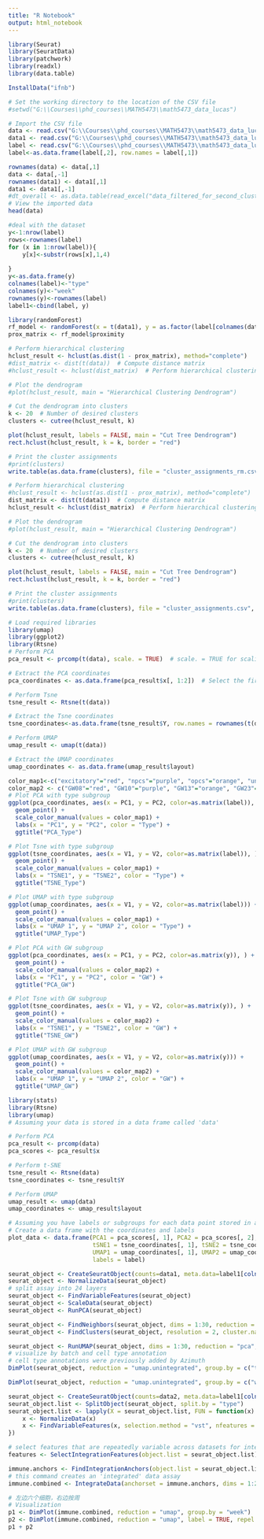```yaml
---
title: "R Notebook"
output: html_notebook
---
```


```r
library(Seurat)
library(SeuratData)
library(patchwork)
library(readxl)
library(data.table)
```

```r
InstallData("ifnb")

```
```r
# Set the working directory to the location of the CSV file
#setwd("G:\\Courses\\phd_courses\\MATH5473\\math5473_data_lucas")

# Import the CSV file
data <- read.csv("G:\\Courses\\phd_courses\\MATH5473\\math5473_data_lucas\\data_filtered_for_first_clustering.csv")
data1 <- read.csv("G:\\Courses\\phd_courses\\MATH5473\\math5473_data_lucas\\data_filtered_for_subtype_clustering.csv")
label <- read.csv("G:\\Courses\\phd_courses\\MATH5473\\math5473_data_lucas\\data_label_2.csv")
label<-as.data.frame(label[,2], row.names = label[,1])

rownames(data) <- data[,1] 
data <- data[,-1]
rownames(data1) <- data1[,1] 
data1 <- data1[,-1]
#dt_overall <- as.data.table(read_excel("data_filtered_for_second_clustering.csv", sheet = "Overall"))
# View the imported data
head(data)
```


```r
#deal with the dataset
y<-1:nrow(label)
rows<-rownames(label)
for (x in 1:nrow(label)){
    y[x]<-substr(rows[x],1,4)
     
}
y<-as.data.frame(y)
colnames(label)<-"type"
colnames(y)<-"week"
rownames(y)<-rownames(label)
label1<-cbind(label, y)
```


```r
library(randomForest)
rf_model <- randomForest(x = t(data1), y = as.factor(label[colnames(data1),]), ntree = 100, proximity = TRUE)
prox_matrix <- rf_model$proximity

# Perform hierarchical clustering
hclust_result <- hclust(as.dist(1 - prox_matrix), method="complete")
#dist_matrix <- dist(t(data))  # Compute distance matrix
#hclust_result <- hclust(dist_matrix)  # Perform hierarchical clustering

# Plot the dendrogram
#plot(hclust_result, main = "Hierarchical Clustering Dendrogram")

# Cut the dendrogram into clusters
k <- 20  # Number of desired clusters
clusters <- cutree(hclust_result, k)

plot(hclust_result, labels = FALSE, main = "Cut Tree Dendrogram")
rect.hclust(hclust_result, k = k, border = "red")

# Print the cluster assignments
#print(clusters)
write.table(as.data.frame(clusters), file = "cluster_assignments_rm.csv", sep = ",", quote = FALSE, row.names = TRUE, col.names = FALSE)
```
```r
# Perform hierarchical clustering
#hclust_result <- hclust(as.dist(1 - prox_matrix), method="complete")
dist_matrix <- dist(t(data1))  # Compute distance matrix
hclust_result <- hclust(dist_matrix)  # Perform hierarchical clustering

# Plot the dendrogram
#plot(hclust_result, main = "Hierarchical Clustering Dendrogram")

# Cut the dendrogram into clusters
k <- 20  # Number of desired clusters
clusters <- cutree(hclust_result, k)

plot(hclust_result, labels = FALSE, main = "Cut Tree Dendrogram")
rect.hclust(hclust_result, k = k, border = "red")

# Print the cluster assignments
#print(clusters)
write.table(as.data.frame(clusters), file = "cluster_assignments.csv", sep = ",", quote = FALSE, row.names = TRUE, col.names = FALSE)
```


```r
# Load required libraries
library(umap)
library(ggplot2)
library(Rtsne)
# Perform PCA
pca_result <- prcomp(t(data), scale. = TRUE)  # scale. = TRUE for scaling the data

# Extract the PCA coordinates
pca_coordinates <- as.data.frame(pca_result$x[, 1:2])  # Select the first two principal components

# Perform Tsne
tsne_result <- Rtsne(t(data))

# Extract the Tsne coordinates
tsne_coordinates<-as.data.frame(tsne_result$Y, row.names = rownames(t(data)))

# Perform UMAP
umap_result <- umap(t(data))

# Extract the UMAP coordinates
umap_coordinates <- as.data.frame(umap_result$layout)

color_map1<-c("excitatory"="red", "npcs"="purple", "opcs"="orange", "unclear"="grey", "astrocytes"="pink", "inter"="cyan", "microglia"="blue")
color_map2 <- c("GW08"="red", "GW10"="purple", "GW13"="orange", "GW23"="grey", "GW12"="pink", "GW19"="cyan", "GW09"="blue", "GW16"="maroon", "GW26"="salmon")
# Plot PCA with type subgroup 
ggplot(pca_coordinates, aes(x = PC1, y = PC2, color=as.matrix(label)), ) +
  geom_point() +
  scale_color_manual(values = color_map1) +
  labs(x = "PC1", y = "PC2", color = "Type") +
  ggtitle("PCA_Type")

# Plot Tsne with type subgroup 
ggplot(tsne_coordinates, aes(x = V1, y = V2, color=as.matrix(label)), ) +
  geom_point() +
  scale_color_manual(values = color_map1) +
  labs(x = "TSNE1", y = "TSNE2", color = "Type") +
  ggtitle("TSNE_Type")

# Plot UMAP with type subgroup 
ggplot(umap_coordinates, aes(x = V1, y = V2, color=as.matrix(label))) +
  geom_point() +
  scale_color_manual(values = color_map1) +
  labs(x = "UMAP 1", y = "UMAP 2", color = "Type") +
  ggtitle("UMAP_Type")

# Plot PCA with GW subgroup 
ggplot(pca_coordinates, aes(x = PC1, y = PC2, color=as.matrix(y)), ) +
  geom_point() +
  scale_color_manual(values = color_map2) +
  labs(x = "PC1", y = "PC2", color = "GW") +
  ggtitle("PCA_GW")

# Plot Tsne with GW subgroup 
ggplot(tsne_coordinates, aes(x = V1, y = V2, color=as.matrix(y)), ) +
  geom_point() +
  scale_color_manual(values = color_map2) +
  labs(x = "TSNE1", y = "TSNE2", color = "GW") +
  ggtitle("TSNE_GW")

# Plot UMAP with GW subgroup 
ggplot(umap_coordinates, aes(x = V1, y = V2, color=as.matrix(y))) +
  geom_point() +
  scale_color_manual(values = color_map2) +
  labs(x = "UMAP 1", y = "UMAP 2", color = "GW") +
  ggtitle("UMAP_GW")
```



```r
library(stats)
library(Rtsne)
library(umap)
# Assuming your data is stored in a data frame called 'data'

# Perform PCA
pca_result <- prcomp(data)
pca_scores <- pca_result$x

# Perform t-SNE
tsne_result <- Rtsne(data)
tsne_coordinates <- tsne_result$Y

# Perform UMAP
umap_result <- umap(data)
umap_coordinates <- umap_result$layout

# Assuming you have labels or subgroups for each data point stored in a vector called 'labels'
# Create a data frame with the coordinates and labels
plot_data <- data.frame(PCA1 = pca_scores[, 1], PCA2 = pca_scores[, 2],
                        tSNE1 = tsne_coordinates[, 1], tSNE2 = tsne_coordinates[, 2],
                        UMAP1 = umap_coordinates[, 1], UMAP2 = umap_coordinates[, 2],
                        labels = label)
```

```r
seurat_object <- CreateSeuratObject(counts=data1, meta.data=label1[colnames(data1),])
seurat_object <- NormalizeData(seurat_object)
# split assay into 24 layers
seurat_object <- FindVariableFeatures(seurat_object)
seurat_object <- ScaleData(seurat_object)
seurat_object <- RunPCA(seurat_object)

```
```r
seurat_object <- FindNeighbors(seurat_object, dims = 1:30, reduction = "pca")
seurat_object <- FindClusters(seurat_object, resolution = 2, cluster.name = "unintegrated_clusters")
```
```r
seurat_object <- RunUMAP(seurat_object, dims = 1:30, reduction = "pca", reduction.name = "umap.unintegrated")
# visualize by batch and cell type annotation
# cell type annotations were previously added by Azimuth
DimPlot(seurat_object, reduction = "umap.unintegrated", group.by = c("type", "predicted.celltype.l2"))
```
```r

DimPlot(seurat_object, reduction = "umap.unintegrated", group.by = c("week", "predicted.celltype.l2"))
```

```r
seurat_object <- CreateSeuratObject(counts=data2, meta.data=label1[colnames(data2),])
seurat_object.list <- SplitObject(seurat_object, split.by = "type")
seurat_object.list <- lapply(X = seurat_object.list, FUN = function(x) {
    x <- NormalizeData(x)
    x <- FindVariableFeatures(x, selection.method = "vst", nfeatures = 1000)
})

# select features that are repeatedly variable across datasets for integration
features <- SelectIntegrationFeatures(object.list = seurat_object.list)
```


```r
immune.anchors <- FindIntegrationAnchors(object.list = seurat_object.list, anchor.features = features, dims=1:20)
# this command creates an 'integrated' data assay
immune.combined <- IntegrateData(anchorset = immune.anchors, dims = 1:20)

```

```r
# 左边六个细胞，右边按周
# Visualization
p1 <- DimPlot(immune.combined, reduction = "umap", group.by = "week")
p2 <- DimPlot(immune.combined, reduction = "umap", label = TRUE, repel = TRUE)
p1 + p2

```



